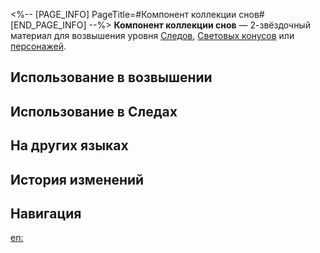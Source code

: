 <%-- [PAGE_INFO]
PageTitle=#Компонент коллекции снов#
[END_PAGE_INFO] --%>
{{Предмет Инфобокс
|id          = 114001
|Изображение = Предмет Компонент коллекции снов.png
|Тип         = Материал Следов
|Тип2        = Материал возвышения персонажа
|Инвентарь   = Материалы улучшения
|Редкость    = 2
|Эффект      = 
|Описание    = Устройство для хранения созданий Мира грёз. Грубый материал для усиления.
|Источник1   = [[Труппа «Кошмарики»]]
|Источник2   = [[Противники в Расходящейся вселенной]]
|Источник3   = [[Противники в Виртуальной вселенной]]
|Источник4   = [[Награды за поручения]]
|Источник5   = [[Неугасаемый пепел]]
|Источник6   = [[Универсальная машина для синтеза: Обмен материалов]]
|Источник7   = [[Чашелист (золотой)]]
}}
{{Описание|Устройство хранения разбитых грёз, служит основным источником энергии для творений Мира грёз.<br /><br />''«Установите это устройство, чтобы стать участником труппы "Сладкие грёзы"».''}}
'''Компонент коллекции снов''' — 2-звёздочный материал для возвышения уровня [[Следы|Следов]], [[Световые конусы|Световых конусов]] или [[Персонажи|персонажей]].

==Использование в возвышении==
{{Использование в возвышении}}

==Использование в Следах==
{{Использование в следах}}

==На других языках==
{{На других языках
|en   = Dream Collection Component
|zhs  = 蓄梦元件
|zht  = 蓄夢元件
|ja   = ドリームコレクションパーツ
|ko   = 꿈 저장 부품
|es   = Componente del acumulador de sueños
|fr   = Composant de stockage des rêves
|ru   = Компонент коллекции снов
|th   = Dream Collection Component
|vi   = Thiết Bị Lưu Giữ Giấc Mơ
|de   = Komponente der Traumkollektion
|id   = Dream Collection Component
|pt   = Componente da Coleção de Sonhos
}}

==История изменений==
{{История изменений|3.5}}

==Навигация==
{{Материалы улучшения Навбокс}}

[[en:]]